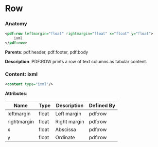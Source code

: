 # Row

### Anatomy

```xml
<pdf:row leftmargin="float" rightmargin="float" x="float" y="float">
    ixml
</pdf:row>
```

**Parents**: pdf:header, pdf:footer, pdf:body

 **Description**:
 PDF:ROW prints a row of text columns as tabular content.

### Content: ixml

```xml
<content type="ixml"/>
```

**Attributes**:

| Name | Type | Description | Defined By |
| ---- | ---- | ----------- | ---------- |
| leftmargin | float | Left margin | pdf:row |
| rightmargin | float | Right margin | pdf:row |
| x | float | Abscissa | pdf:row |
| y | float | Ordinate | pdf:row |


